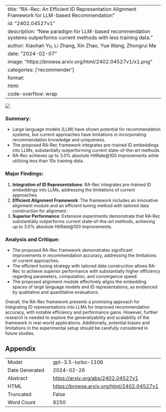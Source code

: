 
---
title: "RA-Rec: An Efficient ID Representation Alignment Framework for LLM-based Recommendation"
id: "2402.04527v1"
description: "New paradigm for LLM-based recommendation systems outperforms current methods with less training data."
author: Xiaohan Yu, Li Zhang, Xin Zhao, Yue Wang, Zhongrui Ma
date: "2024-02-07"
image: "https://browse.arxiv.org/html/2402.04527v1/x1.png"
categories: ['recommender']
format:
  html:
    code-overflow: wrap
---

![](https://browse.arxiv.org/html/2402.04527v1/x1.png)

### Summary:
- Large language models (LLM) have shown potential for recommendation systems, but current approaches have limitations in incorporating recommendation knowledge and uniqueness.
- The proposed RA-Rec framework integrates pre-trained ID embeddings into LLMs, substantially outperforming current state-of-the-art methods.
- RA-Rec achieves up to 3.0% absolute HitRate@100 improvements while utilizing less than 10x training data.

### Major Findings:
1. **Integration of ID Representations**: RA-Rec integrates pre-trained ID embeddings into LLMs, addressing the limitations of current approaches.
2. **Efficient Alignment Framework**: The framework includes an innovative alignment module and an efficient tuning method with tailored data construction for alignment.
3. **Superior Performance**: Extensive experiments demonstrate that RA-Rec substantially outperforms current state-of-the-art methods, achieving up to 3.0% absolute HitRate@100 improvements.

### Analysis and Critique:
- The proposed RA-Rec framework demonstrates significant improvements in recommendation accuracy, addressing the limitations of current approaches.
- The efficient tuning strategy with tailored data construction allows RA-Rec to achieve superior performance with substantially higher efficiency regarding parameters, computation, and convergence speed.
- The proposed alignment module effectively aligns the embedding spaces of large language models and ID representations, as evidenced by qualitative and quantitative evaluations.

Overall, the RA-Rec framework presents a promising approach for integrating ID representations into LLMs for improved recommendation accuracy, with notable efficiency and performance gains. However, further research is needed to explore the generalizability and scalability of the framework in real-world applications. Additionally, potential biases and limitations in the experimental setup should be carefully considered in future studies.

## Appendix

|          |          |
|----------|----------|
| Model     | gpt-3.5-turbo-1106       |
| Date Generated     | 2024-02-26       |
| Abstract | [https://arxiv.org/abs/2402.04527v1](https://arxiv.org/abs/2402.04527v1)        |
| HTML     | [https://browse.arxiv.org/html/2402.04527v1](https://browse.arxiv.org/html/2402.04527v1)       |
| Truncated       | False       |
| Word Count       | 8250       |